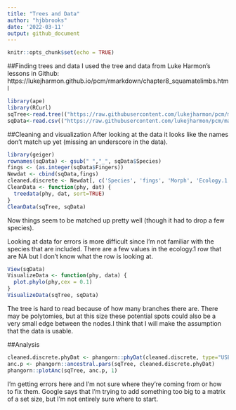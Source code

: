 ```yaml
---
title: "Trees and Data"
author: "hjbbrooks"
date: '2022-03-11'
output: github_document
---
```


```r
knitr::opts_chunk$set(echo = TRUE)
```

##Finding trees and data
I used the tree and data from Luke Harmon's lessons in Github: 
https://lukejharmon.github.io/pcm/rmarkdown/chapter8_squamatelimbs.html


```r
library(ape)
library(RCurl)
sqTree<-read.tree(("https://raw.githubusercontent.com/lukejharmon/pcm/master/datafiles/squamate.phy"))
sqData<-read.csv(("https://raw.githubusercontent.com/lukejharmon/pcm/master/datafiles/brandley_table.csv"), stringsAsFactors = FALSE)
```

##Cleaning and visualization
After looking at the data it looks like the names don't match up yet (missing an underscore in the data).

```r
library(geiger)
rownames(sqData) <- gsub(" ","_", sqData$Species)
fings <- (as.integer(sqData$Fingers))
Newdat <- cbind(sqData,fings)
cleaned.discrete <- Newdat[, c('Species', 'fings', 'Morph', 'Ecology.1')]
CleanData <- function(phy, dat) {
  treedata(phy, dat, sort=TRUE)
}
CleanData(sqTree, sqData)
```

Now things seem to be matched up pretty well (though it had to drop a few species).

Looking at data for errors is more difficult since I'm not familiar with the species that are included. There are a few values in the ecology.1 row that are NA but I don't know what the row is looking at.

```r
View(sqData)
VisualizeData <- function(phy, data) {
  plot.phylo(phy,cex = 0.1)
}
VisualizeData(sqTree, sqData)
```
The tree is hard to read because of how many branches there are. There may be polytomies, but at this size these potential spots could also be a very small edge between the nodes.I think that I will make the assumption that the data is usable.

##Analysis
``` r
cleaned.discrete.phyDat <- phangorn::phyDat(cleaned.discrete, type="USER", levels = c("NA", "1", "2", "3", "4", "5"))
anc.p <- phangorn::ancestral.pars(sqTree, cleaned.discrete.phyDat)
phangorn::plotAnc(sqTree, anc.p, 1)
```

I'm getting errors here and I'm not sure where they're coming from or how to fix them. Google says that I'm trying to add something too big to a matrix of a set size, but I'm not entirely sure where to start.